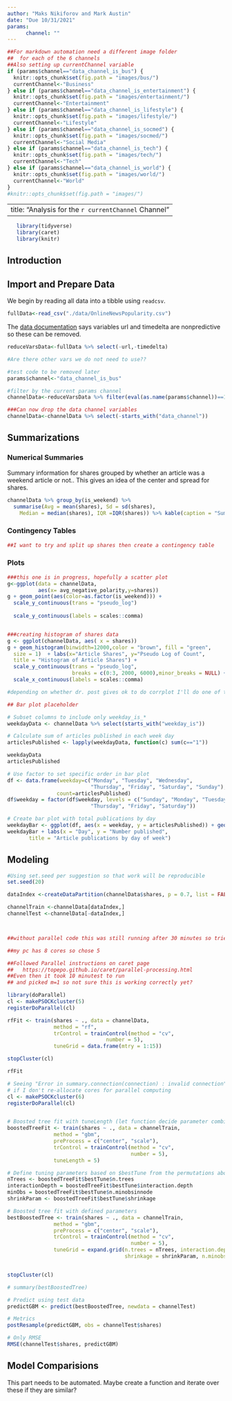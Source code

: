```yaml
---
author: "Maks Nikiforov and Mark Austin"
date: "Due 10/31/2021"
params: 
      channel: ""
---
```



```r

##For markdown automation need a different image folder 
##  for each of the 6 channels
##Also setting up currentChannel variable 
if (params$channel=="data_channel_is_bus") {
  knitr::opts_chunk$set(fig.path = "images/bus/")
  currentChannel<-"Business"
} else if (params$channel=="data_channel_is_entertainment") {
  knitr::opts_chunk$set(fig.path = "images/entertainment/")
  currentChannel<-"Entertainment"
} else if (params$channel=="data_channel_is_lifestyle") {
  knitr::opts_chunk$set(fig.path = "images/lifestyle/")
  currentChannel<-"Lifestyle"
} else if (params$channel=="data_channel_is_socmed") {
  knitr::opts_chunk$set(fig.path = "images/socmed/")
  currentChannel<-"Social Media"
} else if (params$channel=="data_channel_is_tech") {
  knitr::opts_chunk$set(fig.path = "images/tech/")
  currentChannel<-"Tech"
} else if (params$channel=="data_channel_is_world") {
  knitr::opts_chunk$set(fig.path = "images/world/")
  currentChannel<-"World"
} 
#knitr::opts_chunk$set(fig.path = "images/")

```

---
title: "Analysis for the `r currentChannel` Channel"
---



```r
   library(tidyverse)
   library(caret)
   library(knitr)
```

## Introduction  


## Import and Prepare Data  

We begin by reading all data into a tibble using `readcsv`.  

```r


fullData<-read_csv("./data/OnlineNewsPopularity.csv")


```


The [data documentation](https://archive.ics.uci.edu/ml/datasets/Online+News+Popularity) says variables url and timedelta are nonpredictive so these can be removed.  

```r

reduceVarsData<-fullData %>% select(-url,-timedelta)

#Are there other vars we do not need to use??

```



```r

#test code to be removed later
params$channel<-"data_channel_is_bus"

#filter by the current params channel
channelData<-reduceVarsData %>% filter(eval(as.name(params$channel))==1) 

###Can now drop the data channel variables 
channelData<-channelData %>% select(-starts_with("data_channel"))

```


## Summarizations  


### Numerical Summaries  

Summary information for shares grouped by whether an article was a weekend article or not..  This gives an idea of the center and spread for shares.  

```r
channelData %>% group_by(is_weekend) %>% 
  summarise(Avg = mean(shares), Sd = sd(shares), 
    Median = median(shares), IQR =IQR(shares)) %>% kable(caption = "Summary Statistics for Shares")
```


### Contingency Tables  


```r
##I want to try and split up shares then create a contingency table


```


### Plots  

```r

###this one is in progress, hopefully a scatter plot
g<-ggplot(data = channelData,
          aes(x= avg_negative_polarity,y=shares))
g + geom_point(aes(color=as.factor(is_weekend))) +
  scale_y_continuous(trans = "pseudo_log")
  
  scale_y_continuous(labels = scales::comma) 



```


```r

###creating histogram of shares data 
g <- ggplot(channelData, aes( x = shares))
g + geom_histogram(binwidth=12000,color = "brown", fill = "green", 
  size = 1)  + labs(x="Article Shares", y="Pseudo Log of Count",
  title = "Histogram of Article Shares") +
  scale_y_continuous(trans = "pseudo_log",
                     breaks = c(0:3, 2000, 6000),minor_breaks = NULL) +
  scale_x_continuous(labels = scales::comma) 

```


```r

#depending on whether dr. post gives ok to do corrplot I'll do one of these for my 3rd graph

```



```r
## Bar plot placeholder

# Subset columns to include only weekday_is_*
weekdayData <- channelData %>% select(starts_with("weekday_is"))

# Calculate sum of articles published in each week day
articlesPublished <- lapply(weekdayData, function(c) sum(c=="1"))

weekdayData
articlesPublished

# Use factor to set specific order in bar plot
df <- data.frame(weekday=c("Monday", "Tuesday", "Wednesday", 
                           "Thursday", "Friday", "Saturday", "Sunday"),
                count=articlesPublished)
df$weekday = factor(df$weekday, levels = c("Sunday", "Monday", "Tuesday", "Wednesday", 
                           "Thursday", "Friday", "Saturday"))

# Create bar plot with total publications by day
weekdayBar <- ggplot(df, aes(x = weekday, y = articlesPublished)) + geom_bar(stat = "identity", color = "#123456", fill = "#0072B2") 
weekdayBar + labs(x = "Day", y = "Number published",
       title = "Article publications by day of week") 
```


## Modeling  

```r

#Using set.seed per suggestion so that work will be reproducible
set.seed(20)

dataIndex <-createDataPartition(channelData$shares, p = 0.7, list = FALSE)

channelTrain <-channelData[dataIndex,]
channelTest <-channelData[-dataIndex,]

```


```r

```


```r

```


```r

##without parallel code this was still running after 30 minutes so tried parallel next

##my pc has 8 cores so chose 5

##Followed Parallel instructions on caret page
##   https://topepo.github.io/caret/parallel-processing.html
##Even then it took 10 minutest to run
## and picked m=1 so not sure this is working correctly yet?

library(doParallel)
cl <- makePSOCKcluster(5)
registerDoParallel(cl)

rfFit <- train(shares ~ ., data = channelData,
               method = "rf",
               trControl = trainControl(method = "cv",
                                number = 5),
               tuneGrid = data.frame(mtry = 1:15))

stopCluster(cl)

rfFit

```


```r
# Seeing "Error in summary.connection(connection) : invalid connection"
# if I don't re-allocate cores for parallel computing
cl <- makePSOCKcluster(6)
registerDoParallel(cl)


# Boosted tree fit with tuneLength (let function decide parameter combinations)
boostedTreeFit <- train(shares ~ ., data = channelTrain,
               method = "gbm",
               preProcess = c("center", "scale"),
               trControl = trainControl(method = "cv", 
                                        number = 5),  
               tuneLength = 5)

# Define tuning parameters based on $bestTune from the permutations above
nTrees <- boostedTreeFit$bestTune$n.trees
interactionDepth = boostedTreeFit$bestTune$interaction.depth
minObs = boostedTreeFit$bestTune$n.minobsinnode
shrinkParam <- boostedTreeFit$bestTune$shrinkage

# Boosted tree fit with defined parameters
bestBoostedTree <- train(shares ~ ., data = channelTrain,
               method = "gbm",
               preProcess = c("center", "scale"),
               trControl = trainControl(method = "cv", 
                                        number = 5),  
               tuneGrid = expand.grid(n.trees = nTrees, interaction.depth = interactionDepth,
                                      shrinkage = shrinkParam, n.minobsinnode = minObs))


stopCluster(cl)

# summary(bestBoostedTree)

# Predict using test data
predictGBM <- predict(bestBoostedTree, newdata = channelTest)

# Metrics
postResample(predictGBM, obs = channelTest$shares)

# Only RMSE
RMSE(channelTest$shares, predictGBM)
```


## Model Comparisions  

This part needs to be automated.  Maybe create a function and iterate over these if they are similar?

```r

```


```r

```


```r

```


```r

```





